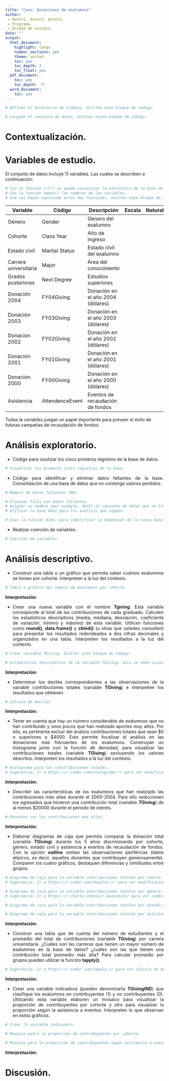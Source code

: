 ```yaml
---
title: "Caso: Donaciones de exalumnos"
author: 
 - Autor1, Autor2, Autor3. 
 - Programa. 
 - Unidad de estudio.
date: ""
output:
  html_document:
    highlight: tango
    number_sections: yes
    theme: united
    toc: yes
    toc_depth: 3
    toc_float: yes
  pdf_document:
    toc: yes
    toc_depth: '3'
  word_document:
    toc: yes
---
```




```r
# Definan el directorio de trabajo. Oculten este bloque de código.

```


```r
# Carguen el conjunto de datos. Oculten esten bloque de código.

```


# Contextualización.





# Variables de estudio.

El conjunto de datos incluye 11 variables. Las cuales se describen a continuación:

```r
# Con la función srt() se puede visualizar la estructura de la base de datos 
# Con la función names() los nombres de las variables. 
# Una vez hayan explorado estas dos funciones, oculten este bloque de código.


```


| Variable              | Código          | Descripción                         |  Escala      | Naturaleza |
|-----------------------|-----------------|-------------------------------------|--------------|------------|
| Género                | Gender          | Género del exalumno                 |              |            | 
| Cohorte               | Class Year      | Año de ingreso                      |              |            |
| Estado civil          | Marital Status  | Estado civil del exalumno           |              |            | 
| Carrera universitaria | Major           | Área del conocimiento               |              |            |
| Grados posteriores    | Next Degree     | Estudios superiores                 |              |            | 
| Donación 2004         | FY04Giving      | Donación en el año 2004 (dólares)   |              |            | 
| Donación 2003         | FY03Giving      | Donación en el año 2003 (dólares)   |              |            |
| Donación 2002         | FY02Giving      | Donación en el año 2002 (dólares)   |              |            |
| Donación 2001         | FY01Giving      | Donación en el año 2001 (dólares)   |              |            |
| Donación 2000         | FY00Giving      | Donación en el año 2000 (dólares)   |              |            |
| Asistencia            | AttendenceEvent | Eventos de recaudación de fondos    |              |            |

Todas la variables juegan un papel importante para preveer el éxito de futuras campañas de recaudación de fondos. 


# Análisis exploratorio.

* <div style="text-align: justify"> Código para visulizar los cinco primeros registros de la base de datos.</div>

```r
# Visualizar los primeros cinco registros de la base. 

```

* <div style="text-align: justify"> Código para identificar y eliminar datos faltantes de la base. Consolidación de una base de datos que no contenga valores perdidos.</div>

```r
# Número de datos faltantes (NA).


```


```r
# Eliminar filas con datos faltantes.
# Asignar un nombre (por ejemplo, don1) al conjunto de datos que no tiene datos perdidos.
# Utilizar la base don1 para los análisis que siguen.


```


```r
# Usar la función dim() para identificar la dimensión de la nueva base de datos.

```

* <div style="text-align: justify"> Realizar coerción de variables.</div>

```r
# Coerción de variables 


```


# Análisis descriptivo.

* <div style="text-align: justify"> Construir una tabla o un gráfico que permita saber cuántos exalumnos se tienen por cohorte. Interpreten a la luz del contexto.</div>

```r
# Tabla o gráfico del número de exalumnos por cohorte 


```


**Interpretación**:



* <div style="text-align: justify"> Crear una nueva variable con el nombre **Tgiving**. Esta variable corresponde al total de las contribuciones de cada graduado. Calculen los estadísticos descriptivos (media, mediana, desviación, coeficiente de variación, mínimo y máximo) de esta variable. Utilicen funciones como **round()**, **data.frame()** y **cbind()** (u otras que ustedes consulten) para presentar los resultados redondeados a dos cifras decimales y organizados en una tabla. Interpreten los resultados a la luz del contexto. </div>

```r
# Crear variable TGiving. Ocultar este bloque de código.


```


```r
# Estadísticos descriptivos de la variable TGiving. Solo se debe visualizar la tabla con los resultados en el html. Ocultar el este bloque de código


```


**Interpretación:**


* <div style="text-align: justify"> Determinar los deciles correspondientes a las observaciones de la variable contribuciones totales (variable **TGiving**) e interpreten los resultados que obtienen. </div>

```r
# Cálculo de deciles


```

**Interpretación:** 


* <div style="text-align: justify"> Tener en cuenta que hay un número considerable de exalumnos que no han contribuido y unos pocos que han realizado aportes muy altos. Por ello, es pertinente excluir del análisis contribuciones totales que sean \$0 o superiores a \$4000. Esto permite focalizar el análisis en las donaciones más frecuentes de los exalumnos. Construyan un histograma junto con la función de densidad, para visualizar las contribuciones totales (variable **TGiving**) excluyendo los valores descritos. Interpreten los resultados a la luz del contexto. </div>


```r
# Histograma para las constribuciones totales. 
# Sugerencia: Ir a https://r-coder.com/histograma-r/ para ver modificaciones del gráfico.


```


**Interpretación:** 


* <div style="text-align: justify"> Describir las características de los exalumnos que han realizado las contribuciones más altas durante el 2000-2004. Para ello seleccionen los egresados que hicieron una contribución total (variable **TGiving**) de al menos \$20000 durante el periodo de interés. </div>

```r
# Donantes con las contribuciones más altas.


```


**Interpretación:** 


* <div style="text-align: justify"> Elaborar diagramas de caja que permita comparar la donación total (variable **TGiving**) durante los 5 años discriminando por cohorte, género, estado civil y asistencia a eventos de recaudación de fondos. Con la opción **outline** omitan las observaciones periféricas (datos atípicos, es decir, aquellos donantes que contribuyen generosamente). Comparen los cuatro gráficos, destaquen diferencias y similitudes entre grupos. </div>

```r
# Diagrama de caja para la variable contribuciones totales por chorte.
# Sugerencia: Ir a https://r-coder.com/boxplot-r/ para ver modificaciones del gráfico.


```


```r
# Diagrama de caja para la variable contribuciones totales por género.
# Sugerencia: Ir a https://r-charts.com/es/r-base/ejes/ para ver cambio en las etiquetas de los ejes.


```

```r
# Diagrama de caja para la variable contribuciones totales por estado civil


```



```r
# Diagrama de caja para la variable contribuciones totales por asisitencia a eventos de recaudación de fondos.


```

**Interpretación:**


* <div style="text-align: justify"> Construir una tabla que de cuenta del número de estudiantes y el promedio del total de contribuciones (variable **TGiving**) por carrera universitaria. ¿Cuáles son las carreras que tienen un mayor número de exalumnos en la base de datos? ¿cuáles son las que tienen una contribución total promedio más alta? Para calcular promedio por grupos pueden utilizar la función **tapply()**. </div>

```r
# Sugerencia: Ir a https://r-coder.com/tapply-r/ para ver cálculo de medidas por grupos.


```

**Interpretación:**


* <div style="text-align: justify"> Crear una variable indicadora (pueden denominarla **TGivingIND**) que clasifique los exalumnos en contribuyentes (1) y no contribuyentes (0). Utilizando esta variable elaboren un mosaico para visualizar la proporción de contribuyentes por cohorte y otro para visualizar la proporción según la asistencia a eventos. Interpreten lo que observan en estos gráficos. </div>

```r
# Crear la variable indicadora.


```


```r
# Mosaico patra la proporción de contribuyentes por cohorte.


```

```r
# Mosaico para la proporción de contribuyentes según asistencia a eventos.


```
**Interpretación:**



# Discusión.

